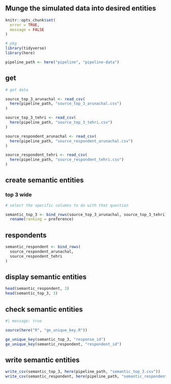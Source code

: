 
## Munge the simulated data into desired entities


```r
knitr::opts_chunk$set(
  error = TRUE,
  message = FALSE
)
```


```r
# pkg
library(tidyverse)
library(here)

pipeline_path <- here("pipeline", "pipeline-data")

```

## get 

```r

# get data

source_top_3_arunachal <- read_csv(
  here(pipeline_path, "source_top_3_arunachal.csv")
)

source_top_3_tehri <- read_csv(
  here(pipeline_path, "source_top_3_tehri.csv")
)

source_respondent_arunachal <- read_csv(
  here(pipeline_path, "source_respondent_arunachal.csv")
)

source_respondent_tehri <- read_csv(
  here(pipeline_path, "source_respondent_tehri.csv")
)


```


## create semantic entities

### top 3 wide

```r

# select the specific columns to do with that question

semantic_top_3 <- bind_rows(source_top_3_arunachal, source_top_3_tehri) |>
  rename(ranking = preference)

```

## respondents

```r

semantic_respondent <- bind_rows(
  source_respondent_arunachal,
  source_respondent_tehri
)

```


## display semantic entities

```r
head(semantic_respondent, 3)
head(semantic_top_3, 3)

```

## check semantic entities

```r
#| message: true

source(here("R", "ge_unique_key.R"))

ge_unique_key(semantic_top_3, "response_id")
ge_unique_key(semantic_respondent, "respondent_id")

```

## write semantic entities

```r

write_csv(semantic_top_3, here(pipeline_path, "semantic_top_3.csv"))
write_csv(semantic_respondent, here(pipeline_path, "semantic_respondent.csv"))

```